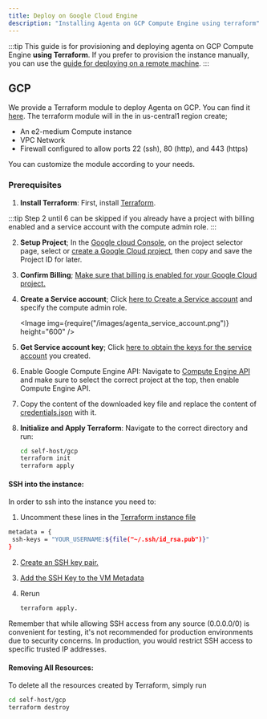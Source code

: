 ```yaml
---
title: Deploy on Google Cloud Engine
description: "Installing Agenta on GCP Compute Engine using terraform"
---
```



:::tip
This guide is for provisioning and deploying agenta on GCP Compute Engine **using Terraform**. If you prefer to provision the instance manually, you can use the [guide for deploying on a remote machine](/self-host/deploy_remotly/host-remotely).
:::

## GCP

We provide a Terraform module to deploy Agenta on GCP. You can find it [here](https://github.com/Agenta-AI/agenta/tree/main/self-host/gcp).
The terraform module will in the in us-central1 region create;

- An e2-medium Compute instance
- VPC Network
- Firewall configured to allow ports 22 (ssh), 80 (http), and 443 (https)

You can customize the module according to your needs.

### Prerequisites

1. **Install Terraform**: First, install [Terraform](https://developer.hashicorp.com/terraform/tutorials/aws-get-started/install-cli).

:::tip
Step 2 until 6 can be skipped if you already have a project with billing enabled and a service account with the compute admin role.
:::

2. **Setup Project**; In the [Google cloud Console](https://console.cloud.google.com), on the project selector page, select or [create a Google Cloud project](https://cloud.google.com/resource-manager/docs/creating-managing-projects), then copy and save the Project ID for later.
3. **Confirm Billing**; [Make sure that billing is enabled for your Google Cloud project.](https://cloud.google.com/billing/docs/how-to/verify-billing-enabled#console)
4. **Create a Service account**; Click [here to Create a Service account](https://cloud.google.com/iam/docs/service-accounts-create) and specify the compute admin role.

   <Image img={require("/images/agenta_service_account.png")} height="600" />

5. **Get Service account key**; Click [here to obtain the keys for the service account](https://console.cloud.google.com/iam-admin/serviceaccounts?walkthrough_id=iam--create-service-account-keys&start_index=1#step_index=1) you created.
6. Enable Google Compute Engine API: Navigate to [Compute Engine API](https://console.cloud.google.com/apis/library/compute.googleapis.com) and make sure to select the correct project at the top, then enable Compute Engine API.

7. Copy the content of the downloaded key file and replace the content of [credentials.json](https://github.com/Agenta-AI/agenta/blob/main/self-host/gcp/credentials.json) with it.
8. **Initialize and Apply Terraform**: Navigate to the correct directory and run:
   ```bash
   cd self-host/gcp
   terraform init
   terraform apply
   ```

#### SSH into the instance:

In order to ssh into the instance you need to:

1. Uncomment these lines in the [Terraform instance file](https://github.com/Agenta-AI/agenta/blob/main/self-host/gcp/agenta_instance.tf)

```bash
metadata = {
 ssh-keys = "YOUR_USERNAME:${file("~/.ssh/id_rsa.pub")}"
}
```

2. [Create an SSH key pair.](https://cloud.google.com/compute/docs/connect/create-ssh-keys)

3. [Add the SSH Key to the VM Metadata](https://cloud.google.com/compute/docs/connect/add-ssh-keys)

4. Rerun
   ```bash
   terraform apply.
   ```

Remember that while allowing SSH access from any source (0.0.0.0/0) is convenient for testing, it's not recommended for production environments due to security concerns. In production, you would restrict SSH access to specific trusted IP addresses.

#### Removing All Resources:

To delete all the resources created by Terraform, simply run

```bash
cd self-host/gcp
terraform destroy
```
